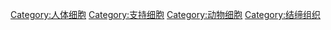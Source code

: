 [[Category:人体细胞|Category:人体细胞]]
[[Category:支持细胞|Category:支持细胞]]
[[Category:动物细胞|Category:动物细胞]]
[[Category:结缔组织|Category:结缔组织]]